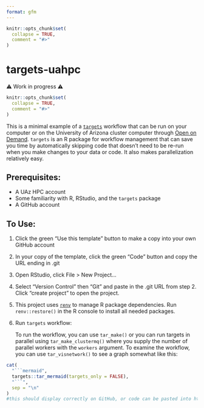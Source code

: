 ```yaml
---
format: gfm
---
```


<!-- README.md is generated from README.Qmd. Please edit that file -->

```r
knitr::opts_chunk$set(
  collapse = TRUE,
  comment = "#>"
)
```

# targets-uahpc

⚠️ Work in progress ⚠️

<!-- badges: start -->
<!-- badges: end -->

```r
knitr::opts_chunk$set(
  collapse = TRUE,
  comment = "#>"
)
```


This is a minimal example of a [`targets`](https://docs.ropensci.org/targets/) workflow that can be run on your computer or on the University of Arizona cluster computer through [Open on Demand](https://ood.hpc.arizona.edu/).  `targets` is an R package for workflow management that can save you time by automatically skipping code that doesn't need to be re-run when you make changes to your data or code.  It also makes parallelization relatively easy.

## Prerequisites:

- A UAz HPC account
- Some familiarity with R, RStudio, and the `targets` package
- A GitHub account

## To Use:

1.  Click the green "Use this template" button to make a copy into your own GitHub account

2.  In your copy of the template, click the green "Code" button and copy the URL ending in .git

3.  Open RStudio, click File > New Project...

4.  Select "Version Control" then "Git" and paste in the .git URL from step 2. Click "create project" to open the project.

5.  This project uses [`renv`](https://rstudio.github.io/renv/articles/renv.html) to manage R package dependencies. Run `renv::restore()` in the R console to install all needed packages.

6. Run `targets` workflow:
    
    To run the workflow, you can use `tar_make()` or you can run targets in parallel using `tar_make_clustermq()` where you supply the number of parallel workers with the `workers` argument.
    To examine the workflow, you can use `tar_visnetwork()` to see a graph somewhat like this:
    
```r
cat(
  "```mermaid",
  targets::tar_mermaid(targets_only = FALSE),
  "```",
  sep = "\n"
)
#this should display correctly on GitHub, or code can be pasted into https://mermaid.live
```

   